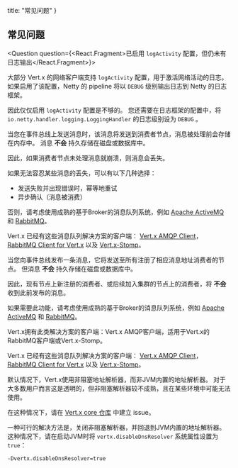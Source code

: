 

  title: "常见问题"
}

<h2>常见问题</h2>

<Question question={<React.Fragment>已启用 <code>logActivity</code> 配置，但仍未有日志输出</React.Fragment>}>

大部分 Vert.x 的网络客户端支持 `logActivity` 配置，用于激活网络活动的日志。
如果启用了该配置，Netty 的 pipeline 将以 `DEBUG` 级别输出日志到 Netty 的日志框架。

因此仅仅启用 `logActivity` 配置是不够的。
您还需要在日志框架的配置中，将 `io.netty.handler.logging.LoggingHandler` 的日志级别设为 `DEBUG` 。

</Question>
<Question question="若 Vert.x 集群的其中一个节点宕机时，事件总线（EventBus）的消息会发生什么？">

当您在事件总线上发送消息时，该消息将发送到消费者节点，消息被处理前会存储在内存中。
消息 **不会** 持久存储在磁盘或数据库中。

因此，如果消费者节点未处理消息就崩溃，则消息会丢失。

如果无法容忍某些消息的丢失，可以有以下几种选择：

- 发送失败并出现错误时，幂等地重试
- 异步确认（消息被消费）

否则，请考虑使用成熟的基于Broker的消息队列系统，例如 [Apache ActiveMQ](http://activemq.apache.org/) 和 [RabbitMQ](https://www.rabbitmq.com/)。

Vert.x 已经有这些消息队列解决方案的客户端： [Vert.x AMQP Client](https://vertx.io/docs/vertx-amqp-client/java/)， [RabbitMQ Client for Vert.x](https://vertx.io/docs/vertx-rabbitmq-client/java/) 以及 [Vert.x-Stomp](https://vertx.io/docs/vertx-stomp/java/)。

</Question>
<Question question="为什么事件总线的消费者不会接收到之前发送的消息？">

当您向事件总线发布一条消息，它将发送至所有注册了相应消息地址消费者的节点。
但消息 **不会** 持久存储在磁盘或数据库中。

因此，现有节点上新注册的消费者、或后续加入集群的节点上的消费者，将 **不会** 收到此前发布的消息。

如果需要此功能，请考虑使用成熟的基于Broker的消息队列系统，例如 [Apache ActiveMQ](http://activemq.apache.org/) 和 [RabbitMQ](https://www.rabbitmq.com/)。

Vert.x拥有此类解决方案的客户端：Vert.x AMQP客户端，适用于Vert.x的RabbitMQ客户端或Vert.x-Stomp。

Vert.x 已经有这些消息队列解决方案的客户端： [Vert.x AMQP Client](https://vertx.io/docs/vertx-amqp-client/java/)， [RabbitMQ Client for Vert.x](https://vertx.io/docs/vertx-rabbitmq-client/java/) 以及 [Vert.x-Stomp](https://vertx.io/docs/vertx-stomp/java/)。

</Question>
<Question question="如何使用JVM内置的地址解析器？">

默认情况下，Vert.x使用非阻塞地址解析器，而非JVM内置的地址解析器。
对于大多数用户而言这是透明的，但非阻塞解析器较不成熟，且在某些环境中可能无法使用。

在这种情况下，请在 [Vert.x core 仓库](https://github.com/eclipse-vertx/vert.x/issues) 中建立 issue。

一种可行的解决方法是，关闭非阻塞解析器，并回退到JVM内置的地址解析器。
这种情况下，请在启动JVM时将 `vertx.disableDnsResolver` 系统属性设置为 `true`：

```
-Dvertx.disableDnsResolver=true
```

</Question>
